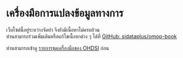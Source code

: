 # เครื่องมือการแปลงข้อมูลทางการ

:::{.callout-warning}
เว็บไซต์นี้อยู่ระหว่างจัดทำ จึงยังมีเนื้อหาไม่ครบถ้วน   
ท่านสามารถร่วมเพิ่มเติมหรือแก้ไขเนื้อหาต่าง ๆ ได้ที่ [GitHub: sidataplus/omop-book](https://github.com/sidataplus/omop-book) 
:::

:::{.callout-tip}
ท่านสามารถเข้าดู [รายการชุดเครื่องมือของ OHDSI](https://ohdsi.org/software-tools/) ก่อน
:::
